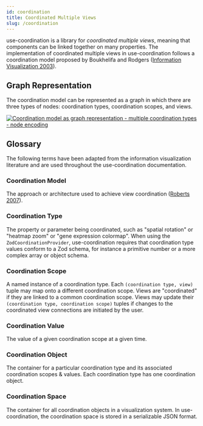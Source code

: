 ```yaml
---
id: coordination
title: Coordinated Multiple Views
slug: /coordination
---
```


use-coordination is a library for *coordinated multiple views*, meaning that components can be linked together on many properties.
The implementation of coordinated multiple views in use-coordination follows a coordination model proposed by Boukhelifa and Rodgers ([Information Visualization 2003](https://kar.kent.ac.uk/13874/1/cmvev.pdf)).

## Graph Representation

The coordination model can be represented as a graph in which there are three types of nodes: coordination types, coordination scopes, and views.

[![Coordination model as graph representation - multiple coordination types - node encoding](https://docs.google.com/drawings/d/e/2PACX-1vRdNNkA8lCXj62edJMB7i6dvDxYxlv127sg9ZvtS7fLMCatG5jh3AyD1A6yqnhTFqi5YIft-T1nsBIT/pub?w=800)](https://docs.google.com/drawings/d/1w64tYpHgkxgoUlmYw02HKM6q2GDiz_ev77TZFhqywi4/edit)

## Glossary

The following terms have been adapted from the information visualization literature and are used throughout the use-coordination documentation.

### Coordination Model
The approach or architecture used to achieve view coordination ([Roberts 2007](https://kar.kent.ac.uk/14569/1/Coordinated_%26_Multiple.pdf)).

### Coordination Type
The property or parameter being coordinated, such as "spatial rotation" or "heatmap zoom" or "gene expression colormap". When using the `ZodCoordinationProvider`, use-coordination requires that coordination type values conform to a Zod schema, for instance a primitive number or a more complex array or object schema.

### Coordination Scope
A named instance of a coordination type. Each `(coordination type, view)` tuple may map onto a different coordination scope. Views are "coordinated" if they are linked to a common coordination scope. Views may update their `(coordination type, coordination scope)` tuples if changes to the coordinated view connections are initiated by the user.

### Coordination Value
The value of a given coordination scope at a given time.

### Coordination Object
The container for a particular coordination type and its associated coordination scopes & values. Each coordination type has one coordination object.

### Coordination Space
The container for all coordination objects in a visualization system.
In use-coordination, the coordination space is stored in a serializable JSON format.
